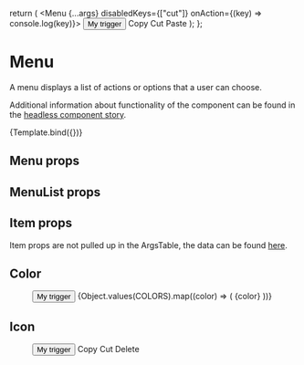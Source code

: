 
<Meta title="Design-system/Widgets/Menu" component={Menu} />

  return (
    <Menu {...args} disabledKeys={["cut"]} onAction={(key) => console.log(key)}>
      <Button>My trigger</Button>
      <MenuList>
        <Item key="copy">Copy</Item>
        <Item key="cut">Cut</Item>
        <Item key="paste">Paste</Item>
      </MenuList>
    </Menu>
  );
};

# Menu

A menu displays a list of actions or options that a user can choose.

Additional information about functionality of the component can be found in the [headless component story](/?path=/docs/design-system-headless-menu--docs).

<Canvas>
  <Story name="Menu">{Template.bind({})}</Story>
</Canvas>

## Menu props

<ArgsTable story="Menu" of={Menu} />

## MenuList props

<ArgsTable of={MenuList} />

## Item props

Item props are not pulled up in the ArgsTable, the data can be found [here](https://react-spectrum.adobe.com/react-aria/Menu.html#item).

## Color

<Story name="Color">
  <Menu>
    <Button>My trigger</Button>
    <MenuList>
      {Object.values(COLORS).map((color) => (
        <Item color={color}>{color}</Item>
      ))}
    </MenuList>
  </Menu>
</Story>

## Icon

<Story name="Icon">
  <Menu>
    <Button>My trigger</Button>
    <MenuList disabledKeys={["cut"]}>
      <Item key="copy" icon={FileCopyLineIcon}>
        Copy
      </Item>
      <Item key="cut" icon={ScissorsCutFillIcon}>
        Cut
      </Item>
      <Item
        key="delete"
        icon={DeleteBinLineIcon}
        color="negative"
        iconPosition="end"
      >
        Delete
      </Item>
    </MenuList>
  </Menu>
</Story>
